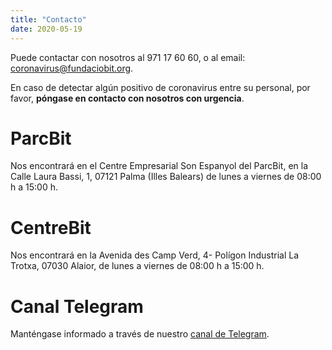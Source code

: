 ```yaml
---
title: "Contacto"
date: 2020-05-19
---
```


Puede contactar con nosotros al 971 17 60 60, o al email: coronavirus@fundaciobit.org.

En caso de detectar algún positivo de coronavirus entre su personal, por favor, **póngase en contacto con nosotros con urgencia**.

# ParcBit

Nos encontrará en el Centre Empresarial Son Espanyol del ParcBit, en la Calle Laura Bassi, 1, 07121 Palma (Illes Balears) de lunes a viernes de 08:00 h a 15:00 h.

# CentreBit

Nos encontrará en la Avenida des Camp Verd, 4- Polígon Industrial La Trotxa, 07030 Alaior, de lunes a viernes de 08:00 h a 15:00 h.

# Canal Telegram

Manténgase informado a través de nuestro [canal de Telegram](https://t.me/parcbit).
